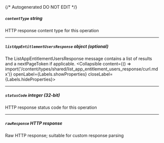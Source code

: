 {/* Autogenerated DO NOT EDIT  */}

##### `contentType` _string_
HTTP response content type for this operation

---
##### `listAppEntitlementUsersResponse` _object (optional)_
The ListAppEntitlementUsersResponse message contains a list of results and a nextPageToken if applicable.
<Collapsible content={() => import('/content/types/shared/list_app_entitlement_users_response/curl.mdx')} openLabel={Labels.showProperties} closeLabel={Labels.hideProperties}>
</Collapsible>

---
##### `statusCode` _integer (32-bit)_
HTTP response status code for this operation

---
##### `rawResponse` _HTTP response_
Raw HTTP response; suitable for custom response parsing


